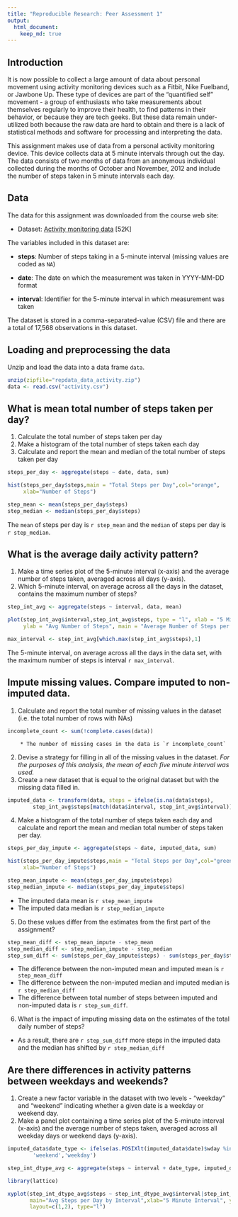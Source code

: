 ---
title: "Reproducible Research: Peer Assessment 1"
output: 
  html_document:
    keep_md: true
---
## Introduction
It is now possible to collect a large amount of data about personal movement using activity monitoring devices such as a Fitbit, Nike Fuelband, or Jawbone Up. These type of devices are part of the "quantified self" movement - a group of enthusiasts who take measurements about themselves regularly to improve their health, to find patterns in their behavior, or because they are tech geeks. But these data remain under-utilized both because the raw data are hard to obtain and there is a lack of statistical methods and software for processing and interpreting the data.

This assignment makes use of data from a personal activity monitoring device. This device collects data at 5 minute intervals through out the day. The data consists of two months of data from an anonymous individual collected during the months of October and November, 2012 and include the number of steps taken in 5 minute intervals each day.

## Data
The data for this assignment was downloaded from the course web
site:

* Dataset: [Activity monitoring data](https://d396qusza40orc.cloudfront.net/repdata%2Fdata%2Factivity.zip) [52K]

The variables included in this dataset are:

* **steps**: Number of steps taking in a 5-minute interval (missing
    values are coded as `NA`)

* **date**: The date on which the measurement was taken in YYYY-MM-DD
    format

* **interval**: Identifier for the 5-minute interval in which
    measurement was taken

The dataset is stored in a comma-separated-value (CSV) file and there are a total of 17,568 observations in this dataset.

## Loading and preprocessing the data

Unzip and load the data into a data frame `data`. 
```{r load_data}
unzip(zipfile="repdata_data_activity.zip")
data <- read.csv("activity.csv")
```
## What is mean total number of steps taken per day?
1. Calculate the total number of steps taken per day
2. Make a histogram of the total number of steps taken each day
3. Calculate and report the mean and median of the total number of steps taken per day

```{r part_one} 
steps_per_day <- aggregate(steps ~ date, data, sum)

hist(steps_per_day$steps,main = "Total Steps per Day",col="orange",
     xlab="Number of Steps")

step_mean <- mean(steps_per_day$steps)
step_median <- median(steps_per_day$steps)
```
The `mean` of steps per day is `r step_mean` and the `median` of steps per day is `r step_median`.



## What is the average daily activity pattern?
1. Make a time series plot of the 5-minute interval (x-axis) and the average number of steps taken, averaged across all days (y-axis).
2. Which 5-minute interval, on average across all the days in the dataset, contains the maximum number of steps?

```{r part_two}
step_int_avg <- aggregate(steps ~ interval, data, mean)

plot(step_int_avg$interval,step_int_avg$steps, type = "l", xlab = "5 Minute Interval", 
     ylab = "Avg Number of Steps", main = "Average Number of Steps per Day by Interval")

max_interval <- step_int_avg[which.max(step_int_avg$steps),1]
```

The 5-minute interval, on average across all the days in the data set, with the maximum number of steps is interval `r max_interval`.

## Impute missing values. Compare imputed to non-imputed data.
1. Calculate and report the total number of missing values in the dataset (i.e. the total number of rows with NAs)

```{r part_three_1}
incomplete_count <- sum(!complete.cases(data))
```
        * The number of missing cases in the data is `r incomplete_count`

2. Devise a strategy for filling in all of the missing values in the dataset. *For the purposes of this analysis, the mean of each five minute interval was used.*
3. Create a new dataset that is equal to the original dataset but with the missing data filled in.

```{r part_three_2}
imputed_data <- transform(data, steps = ifelse(is.na(data$steps),
        step_int_avg$steps[match(data$interval, step_int_avg$interval)], data$steps))
```

4. Make a histogram of the total number of steps taken each day and calculate and report the mean and median total number of steps taken per day. 

```{r part_three_3}
steps_per_day_impute <- aggregate(steps ~ date, imputed_data, sum)

hist(steps_per_day_impute$steps,main = "Total Steps per Day",col="green",
     xlab="Number of Steps")

step_mean_impute <- mean(steps_per_day_impute$steps)
step_median_impute <- median(steps_per_day_impute$steps)
```
* The imputed data mean is `r step_mean_impute`
* The imputed data median is `r step_median_impute`

5. Do these values differ from the estimates from the first part of the assignment? 

```{r part_three_4}
step_mean_diff <- step_mean_impute - step_mean
step_median_diff <- step_median_impute - step_median
step_sum_diff <- sum(steps_per_day_impute$steps) - sum(steps_per_day$steps)
```
* The difference between the non-imputed mean and imputed mean is `r step_mean_diff`
* The difference between the non-imputed median and imputed median is `r step_median_diff`
* The difference between total number of steps between imputed and non-imputed data is `r step_sum_diff`. 
6. What is the impact of imputing missing data on the estimates of the total daily number of steps?
* As a result, there are `r step_sum_diff` more steps in the imputed data and the median has shifted
by `r step_median_diff`

## Are there differences in activity patterns between weekdays and weekends?
1. Create a new factor variable in the dataset with two levels - "weekday" and "weekend" indicating whether a given date is a weekday or weekend day.
2. Make a panel plot containing a time series plot of the 5-minute interval (x-axis) and the average number of steps taken, averaged across all weekday days or weekend days (y-axis).

```{r part_four}
imputed_data$date_type <- ifelse(as.POSIXlt(imputed_data$date)$wday %in% c(0,6),
        'weekend','weekday')

step_int_dtype_avg <- aggregate(steps ~ interval + date_type, imputed_data, mean)

library(lattice)

xyplot(step_int_dtype_avg$steps ~ step_int_dtype_avg$interval|step_int_dtype_avg$date_type, 
       main="Avg Steps per Day by Interval",xlab="5 Minute Interval", ylab="Number of Steps",
       layout=c(1,2), type="l")
```